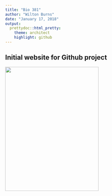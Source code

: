 ```yaml
---
title: "Bio 381"
author: "Wilton Burns"
date: "January 17, 2018"
output: 
  prettydoc::html_pretty:
    theme: architect
    highlight: github
---
```


## Initial website for Github project 
<img src = "WiltonFieldPic.jpg"width = "300" height = "400" rotate = "90"/>